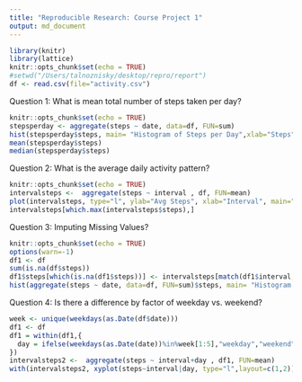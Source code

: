 ```yaml
---
title: "Reproducible Research: Course Project 1"
output: md_document
---
```


```r
library(knitr)
library(lattice)
knitr::opts_chunk$set(echo = TRUE)
#setwd("/Users/talnoznisky/desktop/repro/report")
df <- read.csv(file="activity.csv")
```
Question 1: What is mean total number of steps taken per day?

```r
knitr::opts_chunk$set(echo = TRUE)
stepsperday <- aggregate(steps ~ date, data=df, FUN=sum)
hist(stepsperday$steps, main= "Histogram of Steps per Day",xlab="Steps",breaks = 100)
mean(stepsperday$steps)
median(stepsperday$steps)
```
Question 2: What is the average daily activity pattern?
```r
knitr::opts_chunk$set(echo = TRUE)
intervalsteps <-  aggregate(steps ~ interval , df, FUN=mean)
plot(intervalsteps, type="l", ylab="Avg Steps", xlab="Interval", main="Avg Steps Per Interval")
intervalsteps[which.max(intervalsteps$steps),]
```
Question 3: Imputing Missing Values?
```r
knitr::opts_chunk$set(echo = TRUE)
options(warn=-1)
df1 <- df
sum(is.na(df$steps))
df1$steps[which(is.na(df1$steps))] <- intervalsteps[match(df1$interval,intervalsteps$interval),]$steps
hist(aggregate(steps ~ date, data=df, FUN=sum)$steps, main= "Histogram of Steps per Day, Part 2",xlab="Steps",breaks = 100)
```
Question 4: Is there a difference by factor of weekday vs. weekend?
```r
week <- unique(weekdays(as.Date(df$date)))
df1 <- df
df1 = within(df1,{
  day = ifelse(weekdays(as.Date(date))%in%week[1:5],"weekday","weekend")
})
intervalsteps2 <-  aggregate(steps ~ interval+day , df1, FUN=mean)
with(intervalsteps2, xyplot(steps~interval|day, type="l",layout=c(1,2)),ylab="Avg Steps", xlab="Interval", main="Avg Steps Per Interval (wkday vs wkend)")
```


